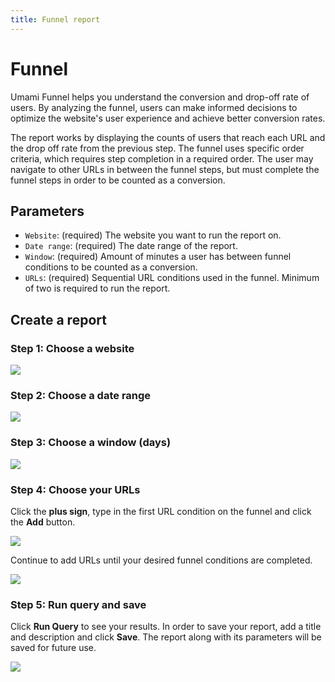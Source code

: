 ```yaml
---
title: Funnel report
---
```


# Funnel

Umami Funnel helps you understand the conversion and drop-off rate of users.
By analyzing the funnel, users can make informed decisions to optimize the website's user experience and achieve better conversion rates.

The report works by displaying the counts of users that reach each URL and the drop off rate from the previous step.
The funnel uses specific order criteria, which requires step completion in a required order.
The user may navigate to other URLs in between the funnel steps, but must complete the funnel steps in order to be counted as a conversion.

## Parameters

- `Website`: (required) The website you want to run the report on.
- `Date range`: (required) The date range of the report.
- `Window`: (required) Amount of minutes a user has between funnel conditions to be counted as a conversion.
- `URLs`: (required) Sequential URL conditions used in the funnel. Minimum of two is required to run the report.

## Create a report

### Step 1: Choose a website

<img src="/images/v2/funnel-website.png" />

### Step 2: Choose a date range

<img src="/images/v2/funnel-date-range.png" />

### Step 3: Choose a window (days)

<img src="/images/v2/funnel-window.png" />

### Step 4: Choose your URLs

Click the **plus sign**, type in the first URL condition on the funnel and click the **Add** button.

<img src="/images/v2/funnel-url-form.png" />

Continue to add URLs until your desired funnel conditions are completed.

<img src="/images/v2/funnel-url-details.png" />

### Step 5: Run query and save

Click **Run Query** to see your results. In order to save your report, add a title and description and click **Save**.
The report along with its parameters will be saved for future use.

<img src="/images/v2/funnel-details.png" />
